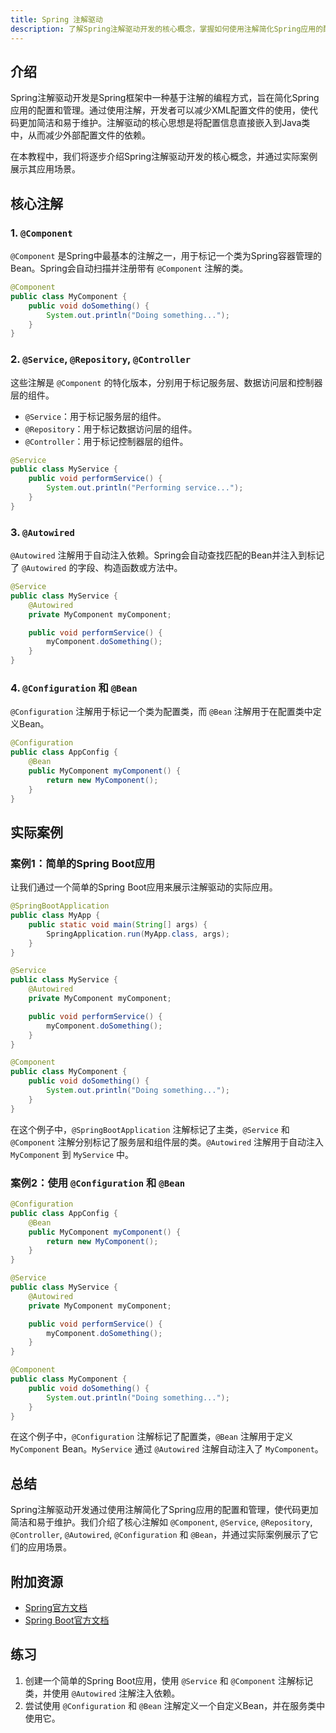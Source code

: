 ```yaml
---
title: Spring 注解驱动
description: 了解Spring注解驱动开发的核心概念，掌握如何使用注解简化Spring应用的配置和开发。
---
```


## 介绍

Spring注解驱动开发是Spring框架中一种基于注解的编程方式，旨在简化Spring应用的配置和管理。通过使用注解，开发者可以减少XML配置文件的使用，使代码更加简洁和易于维护。注解驱动的核心思想是将配置信息直接嵌入到Java类中，从而减少外部配置文件的依赖。

在本教程中，我们将逐步介绍Spring注解驱动开发的核心概念，并通过实际案例展示其应用场景。

## 核心注解

### 1. `@Component`

`@Component` 是Spring中最基本的注解之一，用于标记一个类为Spring容器管理的Bean。Spring会自动扫描并注册带有 `@Component` 注解的类。

```java
@Component
public class MyComponent {
    public void doSomething() {
        System.out.println("Doing something...");
    }
}
```

### 2. `@Service`, `@Repository`, `@Controller`

这些注解是 `@Component` 的特化版本，分别用于标记服务层、数据访问层和控制器层的组件。

- `@Service`：用于标记服务层的组件。
- `@Repository`：用于标记数据访问层的组件。
- `@Controller`：用于标记控制器层的组件。

```java
@Service
public class MyService {
    public void performService() {
        System.out.println("Performing service...");
    }
}
```

### 3. `@Autowired`

`@Autowired` 注解用于自动注入依赖。Spring会自动查找匹配的Bean并注入到标记了 `@Autowired` 的字段、构造函数或方法中。

```java
@Service
public class MyService {
    @Autowired
    private MyComponent myComponent;

    public void performService() {
        myComponent.doSomething();
    }
}
```

### 4. `@Configuration` 和 `@Bean`

`@Configuration` 注解用于标记一个类为配置类，而 `@Bean` 注解用于在配置类中定义Bean。

```java
@Configuration
public class AppConfig {
    @Bean
    public MyComponent myComponent() {
        return new MyComponent();
    }
}
```

## 实际案例

### 案例1：简单的Spring Boot应用

让我们通过一个简单的Spring Boot应用来展示注解驱动的实际应用。

```java
@SpringBootApplication
public class MyApp {
    public static void main(String[] args) {
        SpringApplication.run(MyApp.class, args);
    }
}

@Service
public class MyService {
    @Autowired
    private MyComponent myComponent;

    public void performService() {
        myComponent.doSomething();
    }
}

@Component
public class MyComponent {
    public void doSomething() {
        System.out.println("Doing something...");
    }
}
```

在这个例子中，`@SpringBootApplication` 注解标记了主类，`@Service` 和 `@Component` 注解分别标记了服务层和组件层的类。`@Autowired` 注解用于自动注入 `MyComponent` 到 `MyService` 中。

### 案例2：使用 `@Configuration` 和 `@Bean`

```java
@Configuration
public class AppConfig {
    @Bean
    public MyComponent myComponent() {
        return new MyComponent();
    }
}

@Service
public class MyService {
    @Autowired
    private MyComponent myComponent;

    public void performService() {
        myComponent.doSomething();
    }
}

@Component
public class MyComponent {
    public void doSomething() {
        System.out.println("Doing something...");
    }
}
```

在这个例子中，`@Configuration` 注解标记了配置类，`@Bean` 注解用于定义 `MyComponent` Bean。`MyService` 通过 `@Autowired` 注解自动注入了 `MyComponent`。

## 总结

Spring注解驱动开发通过使用注解简化了Spring应用的配置和管理，使代码更加简洁和易于维护。我们介绍了核心注解如 `@Component`, `@Service`, `@Repository`, `@Controller`, `@Autowired`, `@Configuration` 和 `@Bean`，并通过实际案例展示了它们的应用场景。

## 附加资源

- [Spring官方文档](https://spring.io/projects/spring-framework)
- [Spring Boot官方文档](https://spring.io/projects/spring-boot)

## 练习

1. 创建一个简单的Spring Boot应用，使用 `@Service` 和 `@Component` 注解标记类，并使用 `@Autowired` 注解注入依赖。
2. 尝试使用 `@Configuration` 和 `@Bean` 注解定义一个自定义Bean，并在服务类中使用它。
